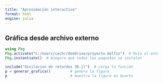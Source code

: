 ```yaml
---
title: "Aproximación interactiva"
format: html
engine: julia
---
```


## Gráfica desde archivo externo

```julia
using Pkg
Pkg.activate("C:/Users/cechr/OneDrive/proyecto-delfin")  # Ruta al entorno donde está Roots
Pkg.instantiate()  # Asegura que todos los paquetes se instalen

include("Oscilacion de retardos 3D.jl")  # carga la función
p = generar_grafica()         # genera la figura
p                             # muestra la figura en Quarto
```